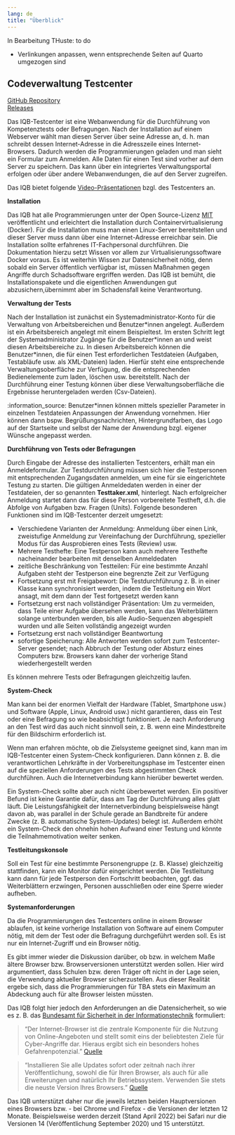 ```yaml
---
lang: de
title: "Überblick"
---
```

::: {.callout-note}
In Bearbeitung THuste: to do

* Verlinkungen anpassen, wenn entsprechende Seiten auf Quarto umgezogen sind

:::

::: {.callout-tip appearance="simple"}
## Codeverwaltung Testcenter

[GitHub Repository](https://github.com/iqb-berlin/testcenter)<br>
[Releases](https://github.com/iqb-berlin/testcenter/releases)
:::

Das IQB-Testcenter ist eine Webanwendung für die Durchführung von Kompetenztests oder Befragungen. 
Nach der Installation auf einem Webserver wählt man diesen Server über seine Adresse an, d. h. man schreibt 
dessen Internet-Adresse in die Adresszeile eines Internet-Browsers. Dadurch werden die Programmierungen geladen 
und man sieht ein Formular zum Anmelden. Alle Daten für einen Test sind vorher auf dem Server zu speichern. 
Das kann über ein integriertes Verwaltungsportal erfolgen oder über andere Webanwendungen, die auf den Server zugreifen.

Das IQB bietet folgende [Video-Präsentationen](https://github.com/iqb-berlin/iqb-berlin.github.io/wiki/Testcenter-Videos) bzgl. des Testcenters an.

**Installation**

Das IQB hat alle Programmierungen unter der Open Source-Lizenz [MIT](https://opensource.org/licenses/MIT) veröffentlicht und erleichtert die Installation durch Containervirtualisierung (Docker). Für die Installation muss man einen Linux-Server bereitstellen und dieser Server muss dann über eine Internet-Adresse erreichbar sein. Die Installation sollte erfahrenes IT-Fachpersonal durchführen. Die Dokumentation hierzu setzt Wissen vor allem zur Virtualisierungssoftware Docker voraus. Es ist weiterhin Wissen zur Datensicherheit nötig, denn sobald ein Server öffentlich verfügbar ist, müssen Maßnahmen gegen Angriffe durch Schadsoftware ergriffen werden. Das IQB ist bemüht, die Installationspakete und die eigentlichen Anwendungen gut abzusichern,übernimmt aber im Schadensfall keine Verantwortung.

**Verwaltung der Tests**

Nach der Installation ist zunächst ein Systemadministrator-Konto für die Verwaltung von Arbeitsbereichen und Benutzer\*innen angelegt. Außerdem ist ein Arbeitsbereich angelegt mit einem Beispieltest. Im ersten Schritt legt der Systemadministrator Zugänge für die Benutzer\*innen an und weist diesen Arbeitsbereiche zu. In diesen Arbeitsbereich können die Benutzer\*innen, die für einen Test erforderlichen Testdateien (Aufgaben, Testabläufe usw. als XML-Dateien) laden. Hierfür steht eine entsprechende Verwaltungsoberfläche zur Verfügung, die die entsprechenden Bedienelemente zum laden, löschen usw. bereitstellt. Nach der Durchführung einer Testung können über diese Verwaltungsoberfläche die Ergebnisse heruntergeladen werden (Csv-Dateien).

:information_source: Benutzer\*innen können mittels spezieller Parameter in einzelnen Testdateien Anpassungen der Anwendung vornehmen. Hier können dann bspw. Begrüßungsnachrichten, Hintergrundfarben, das Logo auf der Startseite und selbst der Name der Anwendung bzgl. eigener Wünsche angepasst werden.

**Durchführung von Tests oder Befragungen**

Durch Eingabe der Adresse des installierten Testcenters, erhält man ein Anmeldeformular. Zur Testdurchführung müssen sich hier die Testpersonen mit entsprechenden Zugangsdaten anmelden, um eine für sie eingerichtete Testung zu starten. Die gültigen Anmeldedaten werden in einer der Testdateien, der so genannten **Testtaker.xml**, hinterlegt. Nach erfolgreicher Anmeldung startet dann das für diese Person vorbereitete Testheft, d.h. die Abfolge von Aufgaben bzw. Fragen (Units). Folgende besonderen Funktionen sind im IQB-Testcenter derzeit umgesetzt:

* Verschiedene Varianten der Anmeldung: Anmeldung über einen Link, zweistufige Anmeldung zur Vereinfachung der Durchführung, 
spezieller Modus für das Ausprobieren eines Tests (Review) usw.
* Mehrere Testhefte: Eine Testperson kann auch mehrere Testhefte nacheinander bearbeiten mit denselben Anmeldedaten
* zeitliche Beschränkung von Testteilen: Für eine bestimmte Anzahl Aufgaben steht der Testperson eine begrenzte Zeit zur Verfügung
* Fortsetzung erst mit Freigabewort: Die Testdurchführung z. B. in einer Klasse kann synchronisiert werden, indem die Testleitung 
ein Wort ansagt, mit dem dann der Test fortgesetzt werden kann
* Fortsetzung erst nach vollständiger Präsentation: Um zu vermeiden, dass Teile einer Aufgabe übersehen werden, 
kann das Weiterblättern solange unterbunden werden, bis alle Audio-Sequenzen abgespielt wurden und alle Seiten vollständig angezeigt wurden
* Fortsetzung erst nach vollständiger Beantwortung
* sofortige Speicherung: Alle Antworten werden sofort zum Testcenter-Server gesendet; 
nach Abbruch der Testung oder Absturz eines Computers bzw. Browsers kann daher der vorherige Stand wiederhergestellt werden

Es können mehrere Tests oder Befragungen gleichzeitig laufen.

**System-Check**

Man kann bei der enormen Vielfalt der Hardware (Tablet, Smartphone usw.) und Software (Apple, Linux, Android usw.) nicht garantieren, dass ein Test oder eine Befragung so wie beabsichtigt funktioniert. Je nach Anforderung an den Test wird das auch nicht sinnvoll sein, z. B. wenn eine Mindestbreite 
für den Bildschirm erforderlich ist.

Wenn man erfahren möchte, ob die Zielsysteme geeignet sind, kann man im IQB-Testcenter einen System-Check konfigurieren. 
Dann können z. B. die verantwortlichen Lehrkräfte in der Vorbereitungsphase im Testcenter einen auf die speziellen Anforderungen des 
Tests abgestimmten Check durchführen. Auch die Internetverbindung kann hierüber bewertet werden.

Ein System-Check sollte aber auch nicht überbewertet werden. Ein positiver Befund ist keine Garantie dafür, dass am Tag der Durchführung alles glatt läuft. Die Leistungsfähigkeit der Internetverbindung beispielsweise hängt davon ab, was parallel in der Schule gerade an Bandbreite für andere Zwecke (z. B. automatische System-Updates) belegt ist. Außerdem erhöht ein System-Check den ohnehin hohen Aufwand einer Testung und könnte die Teilnahmemotivation weiter senken.

**Testleitungskonsole**

Soll ein Test für eine bestimmte Personengruppe (z. B. Klasse) gleichzeitig stattfinden, kann ein Monitor dafür eingerichtet werden. 
Die Testleitung kann dann für jede Testperson den Fortschritt beobachten, ggf. das Weiterblättern erzwingen, Personen ausschließen oder eine 
Sperre wieder aufheben.

**<a name="system-requirements"></a>Systemanforderungen**

Da die Programmierungen des Testcenters online in einem Browser ablaufen, ist keine vorherige Installation von Software auf einem Computer nötig, 
mit dem der Test oder die Befragung durchgeführt werden soll. Es ist nur ein Internet-Zugriff und ein Browser nötig.

Es gibt immer wieder die Diskussion darüber, ob bzw. in welchem Maße ältere Browser bzw. Browserversionen unterstützt werden sollen. Hier wird argumentiert, dass Schulen bzw. deren Träger oft nicht in der Lage seien, die Verwendung aktueller Browser sicherzustellen. Aus dieser Realität ergebe sich, dass die Programmierungen für TBA stets ein Maximum an Abdeckung auch für alte Browser leisten müssten.

Das IQB folgt hier jedoch den Anforderungen an die Datensicherheit, so wie es z. B. das [Bundesamt für Sicherheit in der Informationstechnik](https://www.bsi.bund.de/) formuliert:

> "Der Internet-Browser ist die zentrale Komponente für die Nutzung von Online-Angeboten und stellt somit eins der beliebtesten Ziele für Cyber-Angriffe dar. Hieraus ergibt sich ein besonders hohes Gefahrenpotenzial." [Quelle](https://www.bsi.bund.de/DE/Themen/Verbraucherinnen-und-Verbraucher/Informationen-und-Empfehlungen/Cyber-Sicherheitsempfehlungen/Updates-Browser-Open-Source-Software/Der-Browser/der-browser_node.html)

> "Installieren Sie alle Updates sofort oder zeitnah nach ihrer Veröffentlichung, sowohl die für Ihren Browser, als auch für alle Erweiterungen und natürlich Ihr Betriebssystem. Verwenden Sie stets die neuste Version Ihres Browsers." [Quelle](https://www.bsi.bund.de/DE/Themen/Verbraucherinnen-und-Verbraucher/Informationen-und-Empfehlungen/Cyber-Sicherheitsempfehlungen/Updates-Browser-Open-Source-Software/updates-browser-open-source-software_node.html)

Das IQB unterstützt daher nur die jeweils letzten beiden Hauptversionen eines Browsers bzw. - bei Chrome und Firefox - die Versionen der letzten 12 Monate. Beispielsweise werden derzeit (Stand April 2022) bei Safari nur die Versionen 14 (Veröffentlichung September 2020) und 15 unterstützt. 